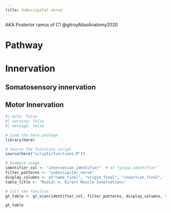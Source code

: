 ```yaml
---
title: Suboccipital nerve
---
```

AKA Posterior ramus of C1 @gilroyAtlasAnatomy2020

# Pathway

# Innervation {#innervation}

## Somatosensory innervation

## Motor Innervation

```r
#| echo: false
#| warning: false
#| message: false

# Load the here package
library(here)

# Source the functions script
source(here("scripts/functions.R"))

# Example usage
identifier_col <- "innervation_identifier"  # or "group_identifier"
filter_patterns <- "suboccipital_nerve"
display_columns <- c("name_final", "origin_final", "insertion_final", "innervation_final", "action_final")
table_title <- "Radial n. Direct Muscle Innervations"

# Call the function
gt_table <- gt_oian(identifier_col, filter_patterns, display_columns, table_title)

gt_table
```
